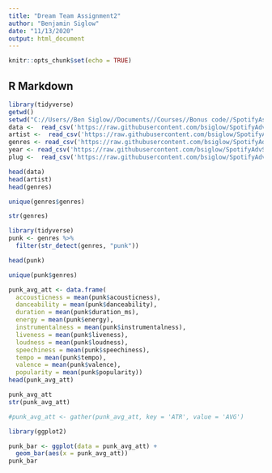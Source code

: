 ```yaml
---
title: "Dream Team Assignment2"
author: "Benjamin Siglow"
date: "11/13/2020"
output: html_document
---
```


```r
knitr::opts_chunk$set(echo = TRUE)
```

## R Markdown

```r

library(tidyverse)
getwd()
setwd("C://Users//Ben Siglow//Documents//Courses//Bonus code//SpotifyAsvStat")
data <-  read_csv('https://raw.githubusercontent.com/bsiglow/SpotifyAdvStat/master/data.csv')
artist <-  read_csv('https://raw.githubusercontent.com/bsiglow/SpotifyAdvStat/master/data_by_artist.csv')
genres <- read_csv('https://raw.githubusercontent.com/bsiglow/SpotifyAdvStat/master/data_by_genres.csv')
year <- read_csv('https://raw.githubusercontent.com/bsiglow/SpotifyAdvStat/master/data_by_year.csv')
plug <-  read_csv('https://raw.githubusercontent.com/bsiglow/SpotifyAdvStat/master/data_w_genres.csv')
```

```r
head(data)
head(artist)
head(genres)
```

```r
unique(genres$genres)
```

```r
str(genres)
```

```r
library(tidyverse)
punk <- genres %>%
  filter(str_detect(genres, "punk"))
```

```r
head(punk)
```

```r
unique(punk$genres)
```

```r
punk_avg_att <- data.frame(
  accousticness = mean(punk$acousticness),
  danceability = mean(punk$danceability),
  duration = mean(punk$duration_ms),
  energy = mean(punk$energy),
  instrumentalness = mean(punk$instrumentalness),
  liveness = mean(punk$liveness),
  loudness = mean(punk$loudness),
  speechiness = mean(punk$speechiness),
  tempo = mean(punk$tempo),
  valence = mean(punk$valence),
  popularity = mean(punk$popularity))
head(punk_avg_att)
```

```r
punk_avg_att
str(punk_avg_att)
```

```r
#punk_avg_att <- gather(punk_avg_att, key = 'ATR', value = 'AVG')

```


```r
library(ggplot2)
```

```r
punk_bar <- ggplot(data = punk_avg_att) +
  geom_bar(aes(x = punk_avg_att))
punk_bar
```

